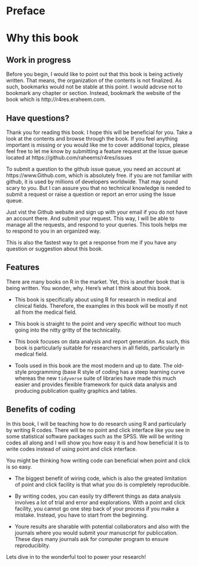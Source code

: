 # Preface {.unnumbered}

# Why this book

## Work in progress

Before you begin, I would like to point out that this book is being actively written. That means, the organization of the contents is not finalized. As such, bookmarks would not be stable at this point. I would adcvse not to bookmark any chapter or section. Instead, bookmark the website of the book which is http://r4res.eraheem.com. 

## Have questions?

Thank you for reading this book. I hope this will be beneficial for you. Take a look at the contents and browse through the book. If you feel anything important is missing or you would like me to cover additional topics, please feel free to let me know by submitting a feature request at the Issue queue located at https://github.com/raheems/r4res/issues

To submit a question to the github issue queue, you need an account at https://www.Github.com, which is absolutely free. if you are not familiar with github, it is used by millions of developers worldwide. That may sound scary to you. But I can assure you that no technical knowledge is needed to submit a request or raise a question or report an error using the Issue queue. 

Just vist the Github website and sign up with your email if you do not have an account there. And submit your request. This way, I will be able to manage all the requests, and respond to your queries. This tools helps me to respond to you in an organized way. 

This is also the fastest way to get a response from me if you have any question or suggestion about this book. 




## Features {#features}

There are many books on R in the market. Yet, this is another book that is being written. You wonder, why. Here's what I think about this book.

- This book is specifically about using R for research in medical and clinical fields. Therefore, the examples in this book will be mostly if not all from the medical field.

- This book is straight to the point and very specific without too much going into the nitty gritty of the technicality.

- This book focuses on data analysis and report generation. As such, this book is particularly suitable for researchers in all fields, particularly in medical field.

- Tools used in this book are the most modern and up to date. The old-style programming (base R style of coding has a steep learning curve whereas the new `tidyverse` suite of libraries have made this much easier and provides flexible framework for quick data analysis and producing publication quality graphics and tables. 

## Benefits of coding {#why_coding}

In this book, I will be teaching how to do research using R and particularly by writing R codes. There will be no point and click interface like you see in some statistical software packages such as the SPSS. We will be writing codes all along and I will show you how easy it is and how beneficial it is to write codes instead of using point and click interface. 

You might be thinking how writing code can beneficial when point and click is so easy. 

- The biggest benefit of wiring code, which is also the greated limitation of point and click facility is that what you do is completely reproducible. 

- By writing codes, you can easily try different things as data analysis involves a lot of trial and error and explorations. With a point and click facility, you cannot go one step back of your process if you make a mistake. Instead, you have to start from the beginning.

- Youre results are sharable with potential collaborators and also with the journals where you would submit your manuscript for publiccation. These days many journals ask for computer program to ensure reproduciblity.

Lets dive in to the wonderful tool to power your research!